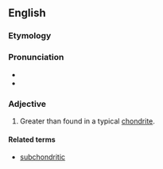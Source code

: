 ==English==


===Etymology===

{{prefix|super|chondritic}}

===Pronunciation===

*{{IPA|supɚkɑnˈdɹɪtɪk}}
*{{rhymes|ɪtɪk}}

===Adjective===
{{en-adj}}

#{{planetology|of an elemental ratio}} Greater than found in a typical [[chondrite]].

====Related terms====
*[[subchondritic]]